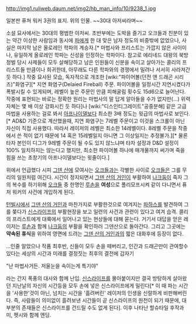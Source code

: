 http://img1.ruliweb.daum.net/img2/hb_man_info/10/9238_1.jpg

일본판 퓨쳐 워커 3권의 표지. 위의 인물. ~~30대 아저씨라며~~

소설 묘사에서는 30대의 평범한 아저씨. 초반부에는 도박을 즐기고 오크들과 친분이 있는 약간 이상한 사람임과 동시에 [[파]]에게 한 대 맞은 남자 정도의 비중밖에 없었으나, 사실은 마지막 남은 올로레인 학파의 계승자.[* 마법사와 프리스트는 가깝지 않은 사이이나, 유일하게 올로레인 학파는 신성을 인정하는 학파이다. 참고로 에리네드 대왕의 북방 정벌 당시 사제들이 모두 살해당하고 남은 인원들이 신분을 속이고 살아가는 콜리의 프리스트들 만큼이나 희귀한데, 아무래도 다른 학파와의 경쟁에서 밀려나 서서히 사라져간 듯 하다.]
작중 묘사된 모습, 독자적으로 개조한 [wiki:"파이어볼(던전 앤 드래곤 시리즈)"화염구][* 지연 화염구(Delaied Fireball) 주문. 파이어볼을 일정시간 지연시켰다가 폭발시킬 수 있게되며, 레벨이 높은 주문인 만큼 피해굴림 횟수도 15d6으로 늘어난다. 작중에 표현되는 바로는 정확한 원리는 마법사의 말 답게 알아들을 수가 없지만(...) 위력 자체는 몇 배 이상 강화시킨 듯 하다]나 [wiki:"디스인티그레이트"공중분해] 같은 고급마법을 사용하는 걸로 봐서 [[아프나이델]]보다 최소한 3배 정도는 윗급의 마법사로 보인다.[* AD&D 기준으로 계산했을때, 지연 화염구는 7레벨 주문이고 이것을 스크롤이 아닌 자신이 직접 사용했다. 따라서 레이저의 레벨은 최소한 14레벨이다. 8레벨 주문을 작중에서 쓴 적이 없기 때문에 14 혹은 15레벨일지 아니면 그 이상일지는 추정불가.][* 물론 타자 본인이 디그가 9레벨 주문이 될 수도 있지 않느냐며 타자 설정과 D&D 설정이 100% 일치하지는 않는다고 했지만, 최소한 파이어볼 하나에 매개물까지 써가며 죽을 힘을 쓰는 초창기의 아프나이델보다는 윗줄이다.]

위에서 언급했다 시피 [[그덴 산]]에 모여사는 [[오크]]들과는 각별한 사이로 [[오크]]들은 그를 무리의 일원처럼 여긴다. 시간이 정지되면서 [[그덴 산의 거인]]이 부활하여 [[나크둠]]이 죽자 그의 복수를 하기위해 [[오크]]들 중 한명인 [[루손]]을 '''여성'''으로 폴리모프시켜 같이 다니면서 퓨처 워커의 사건에 개입하게 된다. 

[[턴빌]]시에서 [[그덴 산의 거인]]과 마찬가지로 부활한것으로 여겨지는 [[파하스]]를 발견하여 그를 쫒다가 [[신스라이프]]의 부활현장을 보고 일련의 사건과 관련이 있다고 여겨 습격. 콜리의 프리스트에게 대륙에서 일어나고 있는 현상들에 대해 묻는다.
거기서 대답을 얻은 레이저는 [[루손]]과 함께 [[나크둠]]의 부활을 확인하러 그덴산으로 돌아간다. 그리고 그곳에는 '''약속된 휴식'''을 위하여 영면에 드려는 [[그덴 산의 거인]]과의 짧은 대화후에 등장이 없다.

...인줄 알았으나 작품 최후반, 신들이 모두 손을 떼버리고, 인간과 드래곤만이 관여할수 있다는 세상의 시간과 미래를 결정짓는 최후의 결전에 갑자기

"난 마법사거든. 저울눈을 속이는게 특기야"

라는 간지 폭풍의 대사와 함께 난입. [[신스라이프]]를 몰아붙이지만 결국 방탕하게 살아왔던 지난날의 자신의 시간등을 모두 손에 넣은 신스라이프에게 밀린다[* 이 때 파는 시간을 '사용한'것이 아닌, 넘치는 시간을 '흘려버린' 레이저의 인생을 신랄하게 비판해버린다. 즉, 사람들이 의미없이 흘려보낸 시간들이 곧 신스라이프의 원천이 되기 때문에, 대부분의 존재들은 신스라이프를 건드릴 수도 없게 된다]. 이후 나타난 할슈타일 후작과 미, 펫시와 함께 엔딩.
